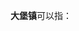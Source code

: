 '''大堡镇'''可以指：
{{PRC admin/disambig|13/07/31/106/000|51/11/32/101/000|62/12/24/102/000}}
{{disambig|cat=三字中国镇名消歧义}}